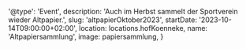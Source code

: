 
  '@type': 'Event',
  description: 'Auch im Herbst sammelt der Sportverein wieder Altpapier.',
  slug: 'altpapierOktober2023',
  startDate: '2023-10-14T09:00:00+02:00',
  location: locations.hofKoenneke,
  name: 'Altpapiersammlung',
  image: papiersammlung,
}
